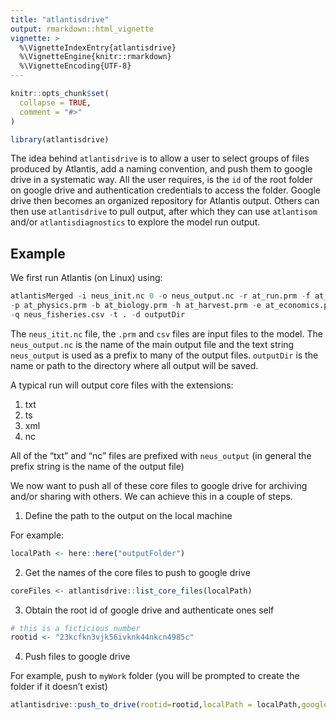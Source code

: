 ```yaml
---
title: "atlantisdrive"
output: rmarkdown::html_vignette
vignette: >
  %\VignetteIndexEntry{atlantisdrive}
  %\VignetteEngine{knitr::rmarkdown}
  %\VignetteEncoding{UTF-8}
---
```


```r
knitr::opts_chunk$set(
  collapse = TRUE,
  comment = "#>"
)
```

```r
library(atlantisdrive)
```

The idea behind `atlantisdrive` is to allow a user to select groups of files produced by Atlantis, add a naming convention, and push them to google drive in a systematic way. All the user requires, is the `id` of the root folder on google drive and authentication credentials to access the folder. Google drive then becomes an organized repository for Atlantis output. Others can then use `atlantisdrive` to pull output, after which they can use `atlantisom` and/or `atlantisdiagnostics` to explore the model run output.

## Example

We first run Atlantis (on Linux) using:

``` r
atlantisMerged -i neus_init.nc 0 -o neus_output.nc -r at_run.prm -f at_force_LINUX.prm 
-p at_physics.prm -b at_biology.prm -h at_harvest.prm -e at_economics.prm -s neus_groups.csv
-q neus_fisheries.csv -t . -d outputDir
```

The `neus_itit.nc` file, the `.prm` and `csv` files are input files to the model. The `neus_output.nc` is the name of the main output file and the text string `neus_output` is used as a prefix to many of the output files. `outputDir` is the name or path to the directory where all output will be saved.

A typical run will output core files with the extensions:

1.    txt
1.    ts
1.    xml
1.    nc

All of the "txt" and "nc" files are prefixed with `neus_output` (in general the prefix string is the name of the output file)

We now want to push all of these core files to google drive for archiving and/or sharing with others. We can achieve this in a couple of steps.

1. Define the path to the output on the local machine

For example:

```r
localPath <- here::here("outputFolder")
```

2. Get the names of the core files to push to google drive

```r
coreFiles <- atlantisdrive::list_core_files(localPath)
```

3. Obtain the root id of google drive and authenticate ones self

```r
# this is a ficticious number
rootid <- "23kcfkn3vjk56ivknk44nkcn4985c"
```

4. Push files to google drive

For example, push to `myWork` folder (you will be prompted to create the folder if it doesn't exist)

```r
atlantisdrive::push_to_drive(rootid=rootid,localPath = localPath,googledriveFolder = "myWork")

```


